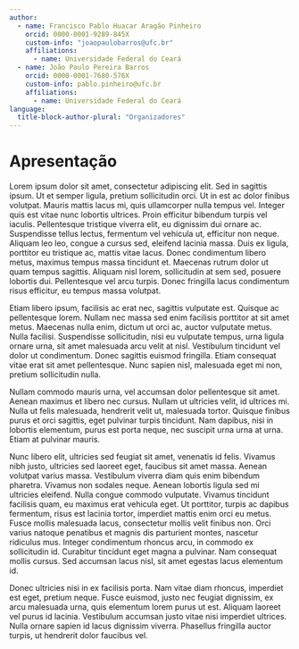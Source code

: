 ```yaml
---
author: 
  - name: Francisco Pablo Huacar Aragão Pinheiro
    orcid: 0000-0001-9289-845X
    custom-info: "joaopaulobarros@ufc.br"
    affiliations: 
      - name: Universidade Federal do Ceará    
  - name: João Paulo Pereira Barros
    orcid: 0000-0001-7680-576X
    custom-info: pablo.pinheiro@ufc.br
    affiliations: 
      - name: Universidade Federal do Ceará
language: 
  title-block-author-plural: "Organizadores"
---
```


# Apresentação {.unnumbered}

Lorem ipsum dolor sit amet, consectetur adipiscing elit. Sed in sagittis ipsum. Ut et semper ligula, pretium sollicitudin orci. Ut in est ac dolor finibus volutpat. Mauris mattis lacus mi, quis ullamcorper nulla tempus vel. Integer quis est vitae nunc lobortis ultrices. Proin efficitur bibendum turpis vel iaculis. Pellentesque tristique viverra elit, eu dignissim dui ornare ac. Suspendisse tellus lectus, fermentum vel vehicula ut, efficitur non neque. Aliquam leo leo, congue a cursus sed, eleifend lacinia massa. Duis ex ligula, porttitor eu tristique ac, mattis vitae lacus. Donec condimentum libero metus, maximus tempus massa tincidunt et. Maecenas rutrum dolor ut quam tempus sagittis. Aliquam nisl lorem, sollicitudin at sem sed, posuere lobortis dui. Pellentesque vel arcu turpis. Donec fringilla lacus condimentum risus efficitur, eu tempus massa volutpat.

Etiam libero ipsum, facilisis ac erat nec, sagittis vulputate est. Quisque ac pellentesque lorem. Nullam nec massa sed enim facilisis porttitor at sit amet metus. Maecenas nulla enim, dictum ut orci ac, auctor vulputate metus. Nulla facilisi. Suspendisse sollicitudin, nisi eu vulputate tempus, urna ligula ornare urna, sit amet malesuada arcu velit at nisl. Vestibulum tincidunt vel dolor ut condimentum. Donec sagittis euismod fringilla. Etiam consequat vitae erat sit amet pellentesque. Nunc sapien nisl, malesuada eget mi non, pretium sollicitudin nulla.

Nullam commodo mauris urna, vel accumsan dolor pellentesque sit amet. Aenean maximus et libero nec cursus. Nullam ut ultricies velit, id ultrices mi. Nulla ut felis malesuada, hendrerit velit ut, malesuada tortor. Quisque finibus purus et orci sagittis, eget pulvinar turpis tincidunt. Nam dapibus, nisi in lobortis elementum, purus est porta neque, nec suscipit urna urna at urna. Etiam at pulvinar mauris.

Nunc libero elit, ultricies sed feugiat sit amet, venenatis id felis. Vivamus nibh justo, ultricies sed laoreet eget, faucibus sit amet massa. Aenean volutpat varius massa. Vestibulum viverra diam quis enim bibendum pharetra. Vivamus non sodales neque. Aenean lobortis ligula sed mi ultricies eleifend. Nulla congue commodo vulputate. Vivamus tincidunt facilisis quam, eu maximus erat vehicula eget. Ut porttitor, turpis ac dapibus fermentum, risus est lacinia tortor, imperdiet mattis enim orci eu metus. Fusce mollis malesuada lacus, consectetur mollis velit finibus non. Orci varius natoque penatibus et magnis dis parturient montes, nascetur ridiculus mus. Integer condimentum rhoncus arcu, in commodo ex sollicitudin id. Curabitur tincidunt eget magna a pulvinar. Nam consequat mollis cursus. Sed accumsan lacus nisl, sit amet egestas lacus elementum id.

Donec ultricies nisi in ex facilisis porta. Nam vitae diam rhoncus, imperdiet est eget, pretium neque. Fusce euismod, justo nec feugiat dignissim, ex arcu malesuada urna, quis elementum lorem purus ut est. Aliquam laoreet vel purus id lacinia. Vestibulum accumsan justo vitae nisi imperdiet ultrices. Nulla ornare sapien id lacus dignissim viverra. Phasellus fringilla auctor turpis, ut hendrerit dolor faucibus vel.
